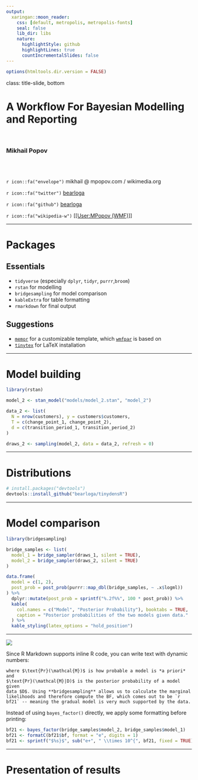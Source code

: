 ```yaml
---
output:
  xaringan::moon_reader:
    css: [default, metropolis, metropolis-fonts]
    seal: false
    lib_dir: libs
    nature:
      highlightStyle: github
      highlightLines: true
      countIncrementalSlides: false
---
```


```r
options(htmltools.dir.version = FALSE)
```

class: title-slide, bottom

# A Workflow For Bayesian Modelling and Reporting

<br>

### Mikhail Popov

<br><br>

`r icon::fa("envelope")` mikhail @ mpopov.com / wikimedia.org

`r icon::fa("twitter")` [bearloga](https://twitter.com/bearloga)

`r icon::fa("github")` [bearloga](https://github.com/bearloga)

`r icon::fa("wikipedia-w")` [[[User:MPopov (WMF)]]](https://en.wikipedia.org/wiki%2fUser%3aMPopov_%28WMF%29)

---

# Packages

## Essentials

- `tidyverse` (especially `dplyr`, `tidyr`, `purrr`,` broom`)
- `rstan` for modelling
- `bridgesampling` for model comparison
- `kableExtra` for table formatting
- `rmarkdown` for final output

## Suggestions

- [`memor`](https://hebrewseniorlife.github.io/memor/) for a customizable template, which [`wmfpar`](https://github.com/bearloga/wmf-product-analytics-report/) is based on
- [`tinytex`](https://yihui.name/tinytex/) for LaTeX installation

---

# Model building

```R
library(rstan)

model_2 <- stan_model("models/model_2.stan", "model_2")

data_2 <- list(
  N = nrow(customers), y = customers$customers,
  T = c(change_point_1, change_point_2),
  d = c(transition_period_1, transition_period_2)
)

draws_2 <- sampling(model_2, data = data_2, refresh = 0)
```

---

# Distributions

```R
# install.packages("devtools")
devtools::install_github("bearloga/tinydensR")
```

---

# Model comparison

```R
library(bridgesampling)

bridge_samples <- list(
  model_1 = bridge_sampler(draws_1, silent = TRUE),
  model_2 = bridge_sampler(draws_2, silent = TRUE)
)

data.frame(
  model = c(1, 2),
  post_prob = post_prob(purrr::map_dbl(bridge_samples, ~ .x$logml))
) %>%
  dplyr::mutate(post_prob = sprintf("%.2f%%", 100 * post_prob)) %>%
  kable(
    col.names = c("Model", "Posterior Probability"), booktabs = TRUE,
    caption = "Posterior probabilities of the two models given data."
  ) %>%
  kable_styling(latex_options = "hold_position")
```

---

![](images/inline_bf.png)

Since R Markdown supports inline R code, you can write text with dynamic numbers:

```
where $\text{Pr}(\mathcal{M})$ is how probable a model is *a priori* and
$\text{Pr}(\mathcal{M}|D)$ is the posterior probability of a model given
data $D$. Using **bridgesampling** allows us to calculate the marginal
likelihoods and therefore compute the BF, which comes out to be `r
bf21` -- meaning the gradual model is very much supported by the data.
```

Instead of using `bayes_factor()` directly, we apply some formatting before printing:

```R
bf21 <- bayes_factor(bridge_samples$model_2, bridge_samples$model_1)
bf21 <- formatC(bf21$bf, format = "e", digits = 1)
bf21 <- sprintf("$%s}$", sub("e+", " \\times 10^{", bf21, fixed = TRUE))
```

---

# Presentation of results
